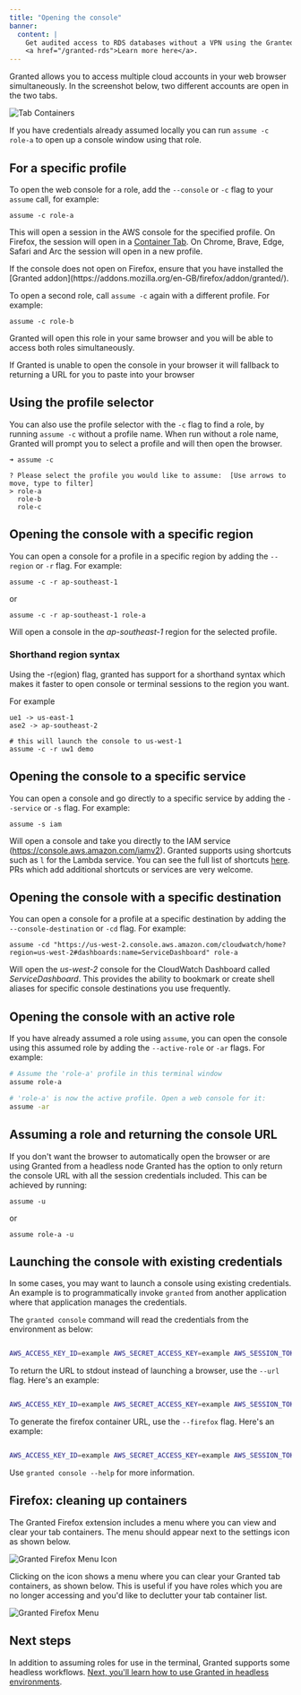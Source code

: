 ```yaml
---
title: "Opening the console"
banner:
  content: |
    Get audited access to RDS databases without a VPN using the Granted RDS Plugin.
    <a href="/granted-rds">Learn more here</a>.
---
```



Granted allows you to access multiple cloud accounts in your web browser simultaneously. In the screenshot below, two different accounts are open in the two tabs.

![Tab Containers](../images/tab-containers.png)

If you have credentials already assumed locally you can run `assume -c role-a` to open up a console window using that role.

## For a specific profile

To open the web console for a role, add the `--console` or `-c` flag to your `assume` call, for example:

```
assume -c role-a
```

This will open a session in the AWS console for the specified profile. On Firefox, the session will open in a [Container Tab](https://support.mozilla.org/en-US/kb/containers). On Chrome, Brave, Edge, Safari and Arc the session will open in a new profile.

<Aside>
  If the console does not open on Firefox, ensure that you have installed the
  [Granted addon](https://addons.mozilla.org/en-GB/firefox/addon/granted/).
</Aside>

To open a second role, call `assume -c` again with a different profile. For example:

```
assume -c role-b
```

Granted will open this role in your same browser and you will be able to access both roles simultaneously.

<Aside>
  If Granted is unable to open the console in your browser it will fallback to
  returning a URL for you to paste into your browser
</Aside>

## Using the profile selector

You can also use the profile selector with the `-c` flag to find a role, by running `assume -c` without a profile name. When run without a role name, Granted will prompt you to select a profile and will then open the browser.

```
➜ assume -c

? Please select the profile you would like to assume:  [Use arrows to move, type to filter]
> role-a
  role-b
  role-c
```

## Opening the console with a specific region

You can open a console for a profile in a specific region by adding the `--region` or `-r` flag. For example:

```
assume -c -r ap-southeast-1
```

or

```
assume -c -r ap-southeast-1 role-a
```

Will open a console in the _ap-southeast-1_ region for the selected profile.

### Shorthand region syntax

Using the -r(egion) flag, granted has support for a shorthand syntax which makes it faster to open console or terminal sessions to the region you want.

For example

```
ue1 -> us-east-1
ase2 -> ap-southeast-2

# this will launch the console to us-west-1
assume -c -r uw1 demo
```

## Opening the console to a specific service

You can open a console and go directly to a specific service by adding the `--service` or `-s` flag. For example:

```
assume -s iam
```

Will open a console and take you directly to the IAM service (https://console.aws.amazon.com/iamv2). Granted supports using shortcuts such as `l` for the Lambda service. You can see the full list of shortcuts [here](https://github.com/common-fate/granted/blob/main/pkg/console/service_map.go). PRs which add additional shortcuts or services are very welcome.

## Opening the console with a specific destination

You can open a console for a profile at a specific destination by adding the `--console-destination` or `-cd` flag. For example:

```
assume -cd "https://us-west-2.console.aws.amazon.com/cloudwatch/home?region=us-west-2#dashboards:name=ServiceDashboard" role-a
```

Will open the _us-west-2_ console for the CloudWatch Dashboard called _ServiceDashboard_. This provides the ability to bookmark or create shell aliases for specific console destinations you use frequently.

## Opening the console with an active role

If you have already assumed a role using `assume`, you can open the console using this assumed role by adding the `--active-role` or `-ar` flags. For example:

```bash
# Assume the 'role-a' profile in this terminal window
assume role-a

# 'role-a' is now the active profile. Open a web console for it:
assume -ar
```

## Assuming a role and returning the console URL

If you don't want the browser to automatically open the browser or are using Granted from a headless node Granted has the option to only return the console URL with all the session credentials included.
This can be achieved by running:

```
assume -u
```

or

```
assume role-a -u
```

## Launching the console with existing credentials

In some cases, you may want to launch a console using existing credentials. An example is to programmatically invoke `granted` from another application where that application manages the credentials.

The `granted console` command will read the credentials from the environment as below:

```bash

AWS_ACCESS_KEY_ID=example AWS_SECRET_ACCESS_KEY=example AWS_SESSION_TOKEN=example granted console --service cfn --region us-east-1

```

To return the URL to stdout instead of launching a browser, use the `--url` flag. Here's an example:

```bash

AWS_ACCESS_KEY_ID=example AWS_SECRET_ACCESS_KEY=example AWS_SESSION_TOKEN=example granted console --url

```

To generate the firefox container URL, use the `--firefox` flag. Here's an example:

```bash

AWS_ACCESS_KEY_ID=example AWS_SECRET_ACCESS_KEY=example AWS_SESSION_TOKEN=example granted console --url --firefox

```

Use `granted console --help` for more information.

## Firefox: cleaning up containers

The Granted Firefox extension includes a menu where you can view and clear your tab containers. The menu should appear next to the settings icon as shown below.

![Granted Firefox Menu Icon](../images/granted-firefox-menu-icon.png)

Clicking on the icon shows a menu where you can clear your Granted tab containers, as shown below. This is useful if you have roles which you are no longer accessing and you'd like to declutter your tab container list.

![Granted Firefox Menu](../images/granted-firefox-menu.png)

## Next steps

In addition to assuming roles for use in the terminal, Granted supports some headless workflows.
[Next, you'll learn how to use Granted in headless environments](/granted/usage/headless).
